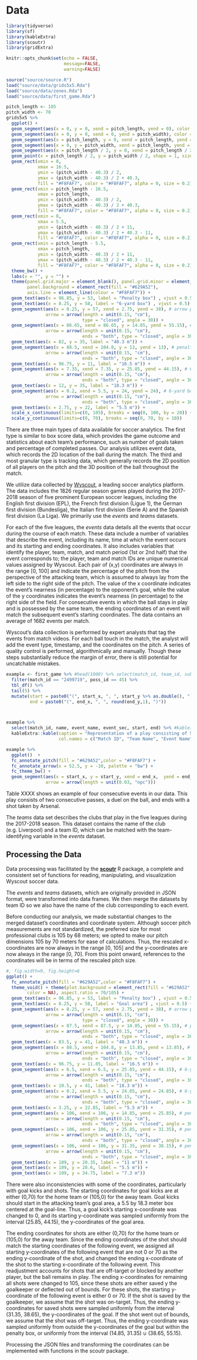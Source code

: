 # Data

```r
library(tidyverse)
library(sf)
library(kableExtra)
library(scoutr)
library(gridExtra)

knitr::opts_chunk$set(echo = FALSE, 
                      message=FALSE, 
                      warning=FALSE)
```

```r
source("source/source.R")
load("source/data/grids5x5.Rda")
load("source/data/zones.Rda")
load("source/data/first_game.Rda")
```


```r
pitch_length <- 105
pitch_width <- 70
grids5x5 %>% 
  ggplot() +
  geom_segment(aes(x = 0, y = 0, xend = pitch_length, yend = 0), color = "#F8FAF7", size = 0.2) + 
  geom_segment(aes(x = 0, y = 0, xend = 0, yend = pitch_width), color = "#F8FAF7", size = 0.2) +
  geom_segment(aes(x = pitch_length, y = 0, xend = pitch_length, yend = pitch_width), color = "#F8FAF7", size = 0.2) +
  geom_segment(aes(x = 0, y = pitch_width, xend = pitch_length, yend = pitch_width), color = "#F8FAF7", size = 0.2) +
  geom_segment(aes(x = pitch_length / 2, y = 0, xend = pitch_length / 2, yend = pitch_width), color = "#F8FAF7", size = 0.2) +
  geom_point(x = pitch_length / 2, y = pitch_width / 2, shape = 1, size = 20, color = "#F8FAF7") +
  geom_rect(xmin = 0, 
            xmax = 16.5, 
            ymin = (pitch_width - 40.3) / 2, 
            ymax = (pitch_width - 40.3) / 2 + 40.3,
            fill = "#F8FAF7", color = "#F8FAF7", alpha = 0, size = 0.2) +
  geom_rect(xmin = pitch_length - 16.5, 
            xmax = pitch_length, 
            ymin = (pitch_width - 40.3) / 2, 
            ymax = (pitch_width - 40.3) / 2 + 40.3,
            fill = "#F8FAF7", color = "#F8FAF7", alpha = 0, size = 0.2) +
  geom_rect(xmin = 0, 
            xmax = 5.5, 
            ymin = (pitch_width - 40.3) / 2 + 11, 
            ymax = (pitch_width - 40.3) / 2 + 40.3 - 11,
            fill = "#F8FAF7", color = "#F8FAF7", alpha = 0, size = 0.2) +
  geom_rect(xmin = pitch_length - 5.5, 
            xmax = pitch_length, 
            ymin = (pitch_width - 40.3) / 2 + 11, 
            ymax = (pitch_width - 40.3) / 2 + 40.3 - 11,
            fill = "#F8FAF7", color = "#F8FAF7", alpha = 0, size = 0.2) +
  theme_bw() +
  labs(x = "", y = "") +
  theme(panel.grid.major = element_blank(), panel.grid.minor = element_blank(),
        panel.background = element_rect(fill = "#629A52"), 
        axis.line = element_line(colour = "#F8FAF7")) + 
  geom_text(aes(x = 96.85, y = 53, label = "Penalty box") , vjust = 0.5) +  
  geom_text(aes(x = 8.25, y = 58, label = "6-yard box") , vjust = 0.5) + 
  geom_segment(aes(x = 8.25, y = 57, xend = 2.75, yend = 38), # arrow pointing to 6-yard box 
               arrow = arrow(length = unit(0.15, "cm"), 
                             type = "closed", angle = 30)) + 
  geom_segment(aes(x = 86.65, xend = 86.65, y = 14.85, yend = 55.15), # penalty box vertical
               arrow = arrow(length = unit(0.15, "cm"), 
                             ends = "both", type = "closed", angle = 30)) + 
  geom_text(aes(x = 82, y = 35, label = "40.3 m")) + 
  geom_segment(aes(x = 88.5, xend = 104.8, y = 13, yend = 13), # penalty box horizontal arrow 
               arrow = arrow(length = unit(0.15, "cm"), 
                             ends = "both", type = "closed", angle = 30)) + 
  geom_text(aes(x = 96.75, y = 11, label = "16.5 m")) +
  geom_segment(aes(x = 7.35, xend = 7.35, y = 25.85, yend = 44.15), # 6-yard box vertical
               arrow = arrow(length = unit(0.15, "cm"), 
                             ends = "both", type = "closed", angle = 30)) + 
  geom_text(aes(x = 12, y = 35, label = "18.3 m")) + 
  geom_segment(aes(x = 0.2, xend = 5.5, y = 24, yend = 24), # 6-yard box horizontal arrow 
               arrow = arrow(length = unit(0.15, "cm"), 
                             ends = "both", type = "closed", angle = 30)) + 
  geom_text(aes(x = 2.75, y = 22, label = "5.5 m")) +
  scale_x_continuous(limits=c(0, 105), breaks = seq(0, 100, by = 20)) +
  scale_y_continuous(limits=c(0, 70), breaks = seq(0, 70, by = 10))
```

There are three main types of data available for soccer analytics. The first type is similar to box score data, which provides the game outcome and statistics about each team’s performance, such as number of goals taken and percentage of completed passes. Our analysis utilizes event data, which records the 2D location of the ball during the match. The third and most granular type is tracking data, which generally records the 2D position of all players on the pitch and the 3D position of the ball throughout the match. 

We utilize data collected by [Wyscout](https://wyscout.com), a leading soccer analytics platform. The data includes the 1826 regular season games played during the 2017-2018 season of five prominent European soccer leagues, including the English first division (EPL), the French first division (Ligue 1), the German first division (Bundesliga), the Italian first division (Serie A) and the Spanish first division (La Liga). We primarily use the *events* and *teams* datasets.

For each of the five leagues, the *events* data details all the events that occur during the course of each match. These data include a number of variables that describe the event, including its name, time at which the event occurs and its starting and ending coordinates. It also includes variables that identify the player, team, match, and match period (1st or 2nd half) that the event corresponds to; the player, team and match IDs are unique numerical values assigned by Wyscout. Each pair of (x,y) coordinates are always in the range [0, 100] and indicate the percentage of the pitch from the perspective of the attacking team, which is assumed to always lay from the left side to the right side of the pitch. The value of the x coordinate indicates the event’s nearness (in percentage) to the opponent’s goal, while the value of the y coordinates indicates the event’s nearness (in percentage) to the right side of the field. For consecutive events in which the ball stays in play and is possessed by the same team, the ending coordinates of an event will match the subsequent event’s starting coordinates. The data contains an average of 1682 events per match. 

Wyscout’s data collection is performed by expert analysts that tag the events from match videos. For each ball touch in the match, the analyst will add the event type, timestamp, and the coordinates on the pitch. A series of quality control is performed, algorithmically and manually. Though these steps substantially reduce the margin of error, there is still potential for uncatchable mistakes.  

```r
example <- first_game %>% #head(1000) %>% select(match_id, team_id, sub_event_name, event_sec, poss_id, starts_with("start_"), starts_with("end_")) 
  filter(match_id == "2499719", poss_id == 45) %>% 
  tbl_df() %>% 
  tail(5) %>% 
  mutate(start = paste0("(", start_x, ", ", start_y %>% as.double(), ")"),
         end = paste0("(", end_x, ", ", round(end_y,1), ")")) 



example %>% 
  select(match_id, name, event_name, event_sec, start, end) %>% #kable()
  kableExtra::kable(caption = "Representation of a play consisting of 5 actions in a match between Arsenal and Leicester City",
                    col.names = c("Match ID", "Team Name", "Event Name", "Timestamp", "$(x,y)_{start}$", "$(x,y)_{end}$")) 

example %>%
  ggplot()  +
  fc_annotate_pitch(fill = "#629A52",color = "#F8FAF7") +
  fc_annotate_arrow(x = 52.5, y = -10, palette = "bw") +
  fc_theme_bw() +
  geom_segment(aes(x = start_x, y = start_y, xend = end_x,  yend = end_y),
               arrow = arrow(length = unit(0.03, "npc")))
```

Table XXXX shows an example of four consecutive events in our data. This play consists of two consecutive passes, a duel on the ball, and ends with a shot taken by Arsenal. 

The *teams* data set describes the clubs that play in the five leagues during the 2017-2018 season. This dataset contains the name of the club (e.g. Liverpool) and a team ID, which can be matched with the team-identifying variable in the *events* dataset. 

## Processing the Data 
 
Data processing was facilitated by the [**scoutr**](https://github.com/shawnsanto/scoutr) R package, a complete and consistent set of functions for reading, manipulating, and visualization Wyscout soccer data. 

The *events* and *teams* datasets, which are originally provided in JSON format, were transformed into data frames. We then merge the datasets by team ID so we also have the name of the club corresponding to each event. 

Before conducting our analysis, we made substantial changes to the merged dataset’s coordinates and coordinate system. Although soccer pitch measurements are not standardized, the preferred size for most professional clubs is 105 by 68 meters; we opted to make our pitch dimensions 105 by 70 meters for ease of calculations. Thus, the rescaled x-coordinates are now always in the range [0, 105] and the y-coordinates are now always in the range [0, 70]. From this point onward, references to the coordinates will be in terms of the rescaled pitch size. 

```r
#, fig.width=9, fig.height=6
ggplot() + 
  fc_annotate_pitch(fill = "#629A52",color = "#F8FAF7") +
  theme_void() + theme(plot.background = element_rect(fill = "#629A52", # replacement for fc_theme_classic
        color = NA), aspect.ratio = 70/105) + 
  geom_text(aes(x = 96.85, y = 53, label = "Penalty box") , vjust = 0.5) +  
  geom_text(aes(x = 8.25, y = 58, label = "Goal area") , vjust = 0.5) + 
  geom_segment(aes(x = 8.25, y = 57, xend = 2.75, yend = 38), # arrow pointing to 6-yard box 
               arrow = arrow(length = unit(0.15, "cm"), 
                             type = "closed", angle = 30)) + 
  geom_segment(aes(x = 87.5, xend = 87.5, y = 14.85, yend = 55.15), # penalty box vertical
               arrow = arrow(length = unit(0.15, "cm"), 
                             ends = "both", type = "closed", angle = 30)) + 
  geom_text(aes(x = 83.5, y = 41, label = "40.3 m")) + 
  geom_segment(aes(x = 88.5, xend = 104.8, y = 13.85, yend = 13.85), # penalty box horizontal arrow 
               arrow = arrow(length = unit(0.15, "cm"), 
                             ends = "both", type = "closed", angle = 30)) + 
  geom_text(aes(x = 96.75, y = 11.85, label = "16.5 m")) +
  geom_segment(aes(x = 6.5, xend = 6.5, y = 25.85, yend = 44.15), # 6-yard box vertical
               arrow = arrow(length = unit(0.15, "cm"), 
                             ends = "both", type = "closed", angle = 30)) + 
  geom_text(aes(x = 10.5, y = 41, label = "18.3 m")) + 
  geom_segment(aes(x = 0.2, xend = 5.5, y = 24.85, yend = 24.85), # 6-yard box horizontal arrow 
               arrow = arrow(length = unit(0.15, "cm"), 
                             ends = "both", type = "closed", angle = 30)) + 
  geom_text(aes(x = 3.25, y = 22.85, label = "5.5 m")) + 
  geom_segment(aes(x = 106, xend = 106, y = 14.85, yend = 25.85), # penalty box vertical bottom line
               arrow = arrow(length = unit(0.15, "cm"),
                             ends = "both", type = "closed", angle = 30)) +
  geom_segment(aes(x = 106, xend = 106, y = 25.85, yend = 31.35), # penalty box vertical middle line
               arrow = arrow(length = unit(0.15, "cm"),
                             ends = "both", type = "closed", angle = 30)) +
  geom_segment(aes(x = 106, xend = 106, y = 31.35, yend = 38.15), # penalty box vertical top line
               arrow = arrow(length = unit(0.15, "cm"), 
                             ends = "both", type = "closed", angle = 30)) + 
  geom_text(aes(x = 109, y = 20.35, label = "11 m")) + 
  geom_text(aes(x = 109, y = 28.6, label = "5.5 m")) + 
  geom_text(aes(x = 109, y = 34.75, label = "7.3 m")) 
```

There were also inconsistencies with some of the coordinates, particularly with goal kicks and shots. The starting coordinates for goal kicks are at either (0,70) for the home team or (105,0) for the away team. Goal kicks should start in the attacking team’s goal area, a 5.5 by 18.3 meter box centered at the goal-line. Thus, a goal kick’s starting x-coordinate was changed to 0, and its starting y-coordinate was sampled uniformly from the interval (25.85, 44.15), the y-coordinates of the goal area. 

The ending coordinates for shots are either (0,70) for the home team or (105,0) for the away team. Since the ending coordinates of the shot should match the starting coordinates of the following event, we assigned all starting y-coordinates of the following event that are not 0 or 70 as the ending y-coordinate of the shot, and changed the ending x-coordinate of the shot to the starting x-coordinate of the following event. This readjustment accounts for shots that are off-target or blocked by another player, but the ball remains in play. 
The ending x-coordinates for remaining all shots were changed to 105, since these shots are either saved y the goalkeeper or deflected out of bounds. For these shots, the starting y-coordinate of the following event is either 0 or 70. If the shot is saved by the goalkeeper, we assume that the shot was on-target. Thus, the ending y-coordinates for saved shots were sampled uniformly from the interval (31.35, 38.65), the y-coordinates of the goal. If the shot went out of bounds, we assume that the shot was off-target. Thus, the ending y-coordinate was sampled uniformly from outside the y-coordinates of the goal but within the penalty box, or uniformly from the interval (14.85, 31.35) $\cup$ (38.65, 55.15).

Processing the JSON files and transforming the coordinates can be implemented with functions in the scoutr package. 


